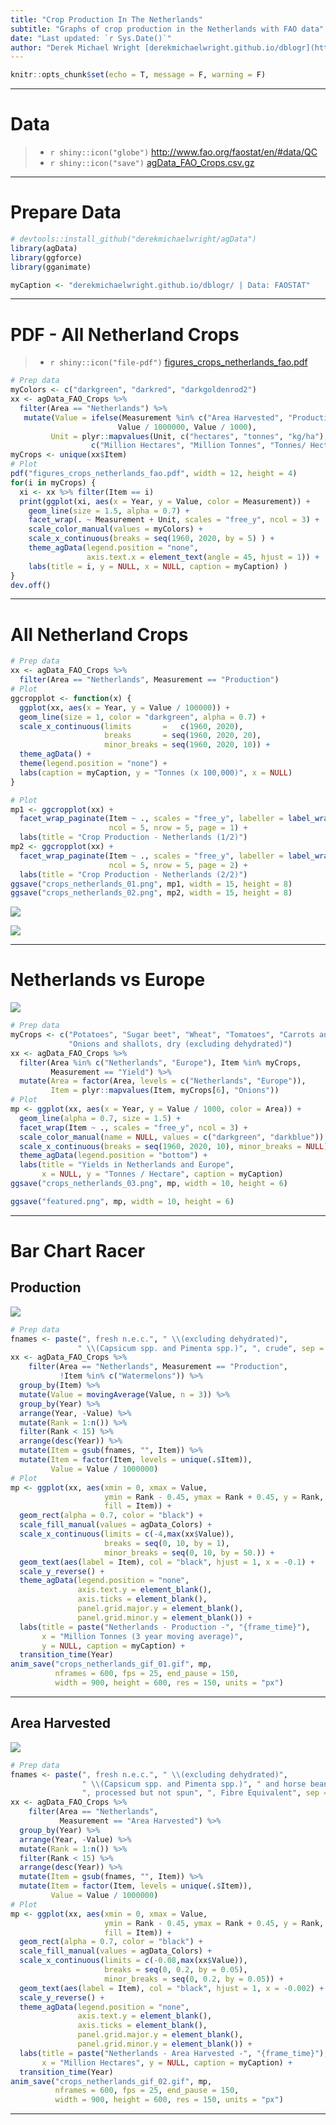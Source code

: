 ```yaml
---
title: "Crop Production In The Netherlands"
subtitle: "Graphs of crop production in the Netherlands with FAO data"
date: "Last updated: `r Sys.Date()`"
author: "Derek Michael Wright [derekmichaelwright.github.io/dblogr](https://derekmichaelwright.github.io/dblogr/) <derek.wright@usask.ca>"
---
```


```r
knitr::opts_chunk$set(echo = T, message = F, warning = F)
```

---

# Data

> - `r shiny::icon("globe")` [http://www.fao.org/faostat/en/#data/QC](http://www.fao.org/faostat/en/#data/QC){target="_blank"}
> - `r shiny::icon("save")` [agData_FAO_Crops.csv.gz](https://github.com/derekmichaelwright/agData/raw/master/Data/agData_FAO_Crops.csv.gz)

---

# Prepare Data

```r
# devtools::install_github("derekmichaelwright/agData")
library(agData) 
library(ggforce)
library(gganimate)
```

```r
myCaption <- "derekmichaelwright.github.io/dblogr/ | Data: FAOSTAT"
```

---

# PDF - All Netherland Crops

> - `r shiny::icon("file-pdf")` [figures_crops_netherlands_fao.pdf](figures_crops_netherlands_fao.pdf)

```r
# Prep data
myColors <- c("darkgreen", "darkred", "darkgoldenrod2")
xx <- agData_FAO_Crops %>% 
  filter(Area == "Netherlands") %>%
   mutate(Value = ifelse(Measurement %in% c("Area Harvested", "Production"),
                        Value / 1000000, Value / 1000),
         Unit = plyr::mapvalues(Unit, c("hectares", "tonnes", "kg/ha"), 
                  c("Million Hectares", "Million Tonnes", "Tonnes/ Hectare")))
myCrops <- unique(xx$Item)
# Plot
pdf("figures_crops_netherlands_fao.pdf", width = 12, height = 4)
for(i in myCrops) {
  xi <- xx %>% filter(Item == i)
  print(ggplot(xi, aes(x = Year, y = Value, color = Measurement)) +
    geom_line(size = 1.5, alpha = 0.7) +
    facet_wrap(. ~ Measurement + Unit, scales = "free_y", ncol = 3) +
    scale_color_manual(values = myColors) +
    scale_x_continuous(breaks = seq(1960, 2020, by = 5) ) +
    theme_agData(legend.position = "none", 
                 axis.text.x = element_text(angle = 45, hjust = 1)) +
    labs(title = i, y = NULL, x = NULL, caption = myCaption) )
}
dev.off()
```

---

# All Netherland Crops

```r
# Prep data
xx <- agData_FAO_Crops %>% 
  filter(Area == "Netherlands", Measurement == "Production")
# Plot
ggcropplot <- function(x) {
  ggplot(xx, aes(x = Year, y = Value / 100000)) + 
  geom_line(size = 1, color = "darkgreen", alpha = 0.7) + 
  scale_x_continuous(limits       =   c(1960, 2020),
                     breaks       = seq(1960, 2020, 20), 
                     minor_breaks = seq(1960, 2020, 10)) +
  theme_agData() +
  theme(legend.position = "none") +
  labs(caption = myCaption, y = "Tonnes (x 100,000)", x = NULL)
}
```

```r
# Plot
mp1 <- ggcropplot(xx) + 
  facet_wrap_paginate(Item ~ ., scales = "free_y", labeller = label_wrap_gen(width = 45), 
                      ncol = 5, nrow = 5, page = 1) +
  labs(title = "Crop Production - Netherlands (1/2)")
mp2 <- ggcropplot(xx) +
  facet_wrap_paginate(Item ~ ., scales = "free_y", labeller = label_wrap_gen(width = 45),
                      ncol = 5, nrow = 5, page = 2) +
  labs(title = "Crop Production - Netherlands (2/2)")
ggsave("crops_netherlands_01.png", mp1, width = 15, height = 8)
ggsave("crops_netherlands_02.png", mp2, width = 15, height = 8)
```

![](crops_netherlands_01.png)

![](crops_netherlands_02.png)

---

# Netherlands vs Europe

![](crops_netherlands_03.png)

```r
# Prep data
myCrops <- c("Potatoes", "Sugar beet", "Wheat", "Tomatoes", "Carrots and turnips",
             "Onions and shallots, dry (excluding dehydrated)")
xx <- agData_FAO_Crops %>% 
  filter(Area %in% c("Netherlands", "Europe"), Item %in% myCrops,
         Measurement == "Yield") %>%
  mutate(Area = factor(Area, levels = c("Netherlands", "Europe")),
         Item = plyr::mapvalues(Item, myCrops[6], "Onions"))
# Plot
mp <- ggplot(xx, aes(x = Year, y = Value / 1000, color = Area)) +
  geom_line(alpha = 0.7, size = 1.5) +
  facet_wrap(Item ~ ., scales = "free_y", ncol = 3) + 
  scale_color_manual(name = NULL, values = c("darkgreen", "darkblue")) +
  scale_x_continuous(breaks = seq(1960, 2020, 10), minor_breaks = NULL) +
  theme_agData(legend.position = "bottom") +
  labs(title = "Yields in Netherlands and Europe",
       x = NULL, y = "Tonnes / Hectare", caption = myCaption)
ggsave("crops_netherlands_03.png", mp, width = 10, height = 6)
```

```r
ggsave("featured.png", mp, width = 10, height = 6)
```

---

# Bar Chart Racer {.tabset .tabset-pills}

## Production

![](crops_netherlands_gif_01.gif)

```r
# Prep data
fnames <- paste(", fresh n.e.c.", " \\(excluding dehydrated)",
               " \\(Capsicum spp. and Pimenta spp.)", ", crude", sep = "|")
xx <- agData_FAO_Crops %>% 
    filter(Area == "Netherlands", Measurement == "Production",
           !Item %in% c("Watermelons")) %>% 
  group_by(Item) %>%
  mutate(Value = movingAverage(Value, n = 3)) %>%
  group_by(Year) %>%
  arrange(Year, -Value) %>%
  mutate(Rank = 1:n()) %>%
  filter(Rank < 15) %>% 
  arrange(desc(Year)) %>%
  mutate(Item = gsub(fnames, "", Item)) %>%
  mutate(Item = factor(Item, levels = unique(.$Item)),
         Value = Value / 1000000)
# Plot
mp <- ggplot(xx, aes(xmin = 0, xmax = Value, 
                     ymin = Rank - 0.45, ymax = Rank + 0.45, y = Rank, 
                     fill = Item)) + 
  geom_rect(alpha = 0.7, color = "black") + 
  scale_fill_manual(values = agData_Colors) +
  scale_x_continuous(limits = c(-4,max(xx$Value)),
                     breaks = seq(0, 10, by = 1),
                     minor_breaks = seq(0, 10, by = 50.)) +
  geom_text(aes(label = Item), col = "black", hjust = 1, x = -0.1) +
  scale_y_reverse() +
  theme_agData(legend.position = "none",
               axis.text.y = element_blank(), 
               axis.ticks = element_blank(),
               panel.grid.major.y = element_blank(),
               panel.grid.minor.y = element_blank()) + 
  labs(title = paste("Netherlands - Production -", "{frame_time}"),
       x = "Million Tonnes (3 year moving average)", 
       y = NULL, caption = myCaption) +
  transition_time(Year) 
anim_save("crops_netherlands_gif_01.gif", mp,
          nframes = 600, fps = 25, end_pause = 150, 
          width = 900, height = 600, res = 150, units = "px")
```

---

## Area Harvested

![](crops_netherlands_gif_02.gif)

```r
# Prep data
fnames <- paste(", fresh n.e.c.", " \\(excluding dehydrated)",
                " \\(Capsicum spp. and Pimenta spp.)", " and horse beans",
                ", processed but not spun", ", Fibre Equivalent", sep = "|")
xx <- agData_FAO_Crops %>% 
    filter(Area == "Netherlands", 
           Measurement == "Area Harvested") %>% 
  group_by(Year) %>%
  arrange(Year, -Value) %>%
  mutate(Rank = 1:n()) %>%
  filter(Rank < 15) %>% 
  arrange(desc(Year)) %>%
  mutate(Item = gsub(fnames, "", Item)) %>%
  mutate(Item = factor(Item, levels = unique(.$Item)),
         Value = Value / 1000000)
# Plot
mp <- ggplot(xx, aes(xmin = 0, xmax = Value, 
                     ymin = Rank - 0.45, ymax = Rank + 0.45, y = Rank, 
                     fill = Item)) + 
  geom_rect(alpha = 0.7, color = "black") + 
  scale_fill_manual(values = agData_Colors) +
  scale_x_continuous(limits = c(-0.08,max(xx$Value)),
                     breaks = seq(0, 0.2, by = 0.05),
                     minor_breaks = seq(0, 0.2, by = 0.05)) +
  geom_text(aes(label = Item), col = "black", hjust = 1, x = -0.002) +
  scale_y_reverse() +
  theme_agData(legend.position = "none",
               axis.text.y = element_blank(), 
               axis.ticks = element_blank(),
               panel.grid.major.y = element_blank(),
               panel.grid.minor.y = element_blank()) + 
  labs(title = paste("Netherlands - Area Harvested -", "{frame_time}"),
       x = "Million Hectares", y = NULL, caption = myCaption) +
  transition_time(Year) 
anim_save("crops_netherlands_gif_02.gif", mp,
          nframes = 600, fps = 25, end_pause = 150, 
          width = 900, height = 600, res = 150, units = "px")
```

---
